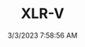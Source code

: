 ---
width: 4000
height: 6000
title: XLR-V
description: 2006 Black Raven Cadillac XLR-V with Ebony interior in Corpus Christi, TX.
date: 3/3/2023 7:58:56 AM
cameraMake: Sony
cameraModel: ILCE-7M3
lens: 85mm F1.4 DG DN | Art 020
settingsfStop: f/1.4
settingsISO: ISO 100
settingsShutter: 1/4000
settingsFocalLength: 85 mm
---
